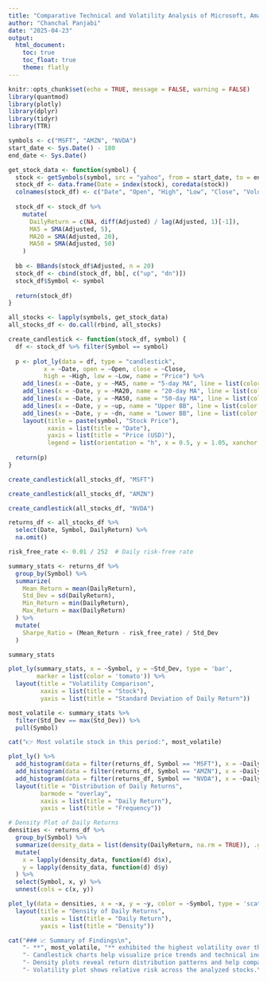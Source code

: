 ---
title: "Comparative Technical and Volatility Analysis of Microsoft, Amazon, and NVIDIA Stocks"
author: "Chanchal Panjabi"
date: "2025-04-23"
output: 
  html_document:
    toc: true
    toc_float: true
    theme: flatly
---

```{r setup, include=FALSE}
knitr::opts_chunk$set(echo = TRUE, message = FALSE, warning = FALSE)
library(quantmod)
library(plotly)
library(dplyr)
library(tidyr)
library(TTR)
```

```{r get-data}
symbols <- c("MSFT", "AMZN", "NVDA")
start_date <- Sys.Date() - 180
end_date <- Sys.Date()

get_stock_data <- function(symbol) {
  stock <- getSymbols(symbol, src = "yahoo", from = start_date, to = end_date, auto.assign = FALSE)
  stock_df <- data.frame(Date = index(stock), coredata(stock))
  colnames(stock_df) <- c("Date", "Open", "High", "Low", "Close", "Volume", "Adjusted")
  
  stock_df <- stock_df %>%
    mutate(
      DailyReturn = c(NA, diff(Adjusted) / lag(Adjusted, 1)[-1]),
      MA5 = SMA(Adjusted, 5),
      MA20 = SMA(Adjusted, 20),
      MA50 = SMA(Adjusted, 50)
    )
  
  bb <- BBands(stock_df$Adjusted, n = 20)
  stock_df <- cbind(stock_df, bb[, c("up", "dn")])
  stock_df$Symbol <- symbol
  
  return(stock_df)
}

all_stocks <- lapply(symbols, get_stock_data)
all_stocks_df <- do.call(rbind, all_stocks)
```

```{r candlestick-function}
create_candlestick <- function(stock_df, symbol) {
  df <- stock_df %>% filter(Symbol == symbol)
  
  p <- plot_ly(data = df, type = "candlestick",
          x = ~Date, open = ~Open, close = ~Close,
          high = ~High, low = ~Low, name = "Price") %>%
    add_lines(x = ~Date, y = ~MA5, name = "5-day MA", line = list(color = 'blue')) %>%
    add_lines(x = ~Date, y = ~MA20, name = "20-day MA", line = list(color = 'orange')) %>%
    add_lines(x = ~Date, y = ~MA50, name = "50-day MA", line = list(color = 'green')) %>%
    add_lines(x = ~Date, y = ~up, name = "Upper BB", line = list(color = 'purple', dash = "dot")) %>%
    add_lines(x = ~Date, y = ~dn, name = "Lower BB", line = list(color = 'purple', dash = "dot")) %>%
    layout(title = paste(symbol, "Stock Price"),
           xaxis = list(title = "Date"),
           yaxis = list(title = "Price (USD)"),
           legend = list(orientation = "h", x = 0.5, y = 1.05, xanchor = "center"))
  
  return(p)
}
```

```{r candlestick-msft}
create_candlestick(all_stocks_df, "MSFT")
```

```{r candlestick-amzn}
create_candlestick(all_stocks_df, "AMZN")
```

```{r candlestick-nvda}
create_candlestick(all_stocks_df, "NVDA")
```

```{r summary-table}
returns_df <- all_stocks_df %>%
  select(Date, Symbol, DailyReturn) %>%
  na.omit()

risk_free_rate <- 0.01 / 252  # Daily risk-free rate

summary_stats <- returns_df %>%
  group_by(Symbol) %>%
  summarize(
    Mean_Return = mean(DailyReturn),
    Std_Dev = sd(DailyReturn),
    Min_Return = min(DailyReturn),
    Max_Return = max(DailyReturn)
  ) %>%
  mutate(
    Sharpe_Ratio = (Mean_Return - risk_free_rate) / Std_Dev
  )

summary_stats
```

```{r volatility-barplot}
plot_ly(summary_stats, x = ~Symbol, y = ~Std_Dev, type = 'bar',
        marker = list(color = 'tomato')) %>%
  layout(title = "Volatility Comparison",
         xaxis = list(title = "Stock"),
         yaxis = list(title = "Standard Deviation of Daily Return"))
```

```{r most-volatile}
most_volatile <- summary_stats %>%
  filter(Std_Dev == max(Std_Dev)) %>%
  pull(Symbol)

cat("👉 Most volatile stock in this period:", most_volatile)
```

```{r return-distribution}
plot_ly() %>%
  add_histogram(data = filter(returns_df, Symbol == "MSFT"), x = ~DailyReturn, name = "MSFT", opacity = 0.6) %>%
  add_histogram(data = filter(returns_df, Symbol == "AMZN"), x = ~DailyReturn, name = "AMZN", opacity = 0.6) %>%
  add_histogram(data = filter(returns_df, Symbol == "NVDA"), x = ~DailyReturn, name = "NVDA", opacity = 0.6) %>%
  layout(title = "Distribution of Daily Returns",
         barmode = "overlay",
         xaxis = list(title = "Daily Return"),
         yaxis = list(title = "Frequency"))
```

```{r return-chart}
# Density Plot of Daily Returns
densities <- returns_df %>%
  group_by(Symbol) %>%
  summarize(density_data = list(density(DailyReturn, na.rm = TRUE)), .groups = "drop") %>%
  mutate(
    x = lapply(density_data, function(d) d$x),
    y = lapply(density_data, function(d) d$y)
  ) %>%
  select(Symbol, x, y) %>%
  unnest(cols = c(x, y))

plot_ly(data = densities, x = ~x, y = ~y, color = ~Symbol, type = 'scatter', mode = 'lines') %>%
  layout(title = "Density of Daily Returns",
         xaxis = list(title = "Daily Return"),
         yaxis = list(title = "Density"))

```

```{r interpretation}
cat("### 📈 Summary of Findings\n",
    "- **", most_volatile, "** exhibited the highest volatility over the past 180 days.\n",
    "- Candlestick charts help visualize price trends and technical indicators.\n",
    "- Density plots reveal return distribution patterns and help compare risk.\n",
    "- Volatility plot shows relative risk across the analyzed stocks.\n", sep = "")
```
